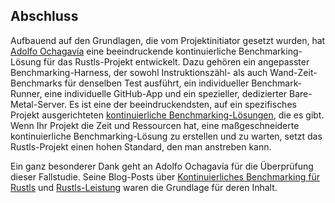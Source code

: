 ## Abschluss
Aufbauend auf den Grundlagen, die vom Projektinitiator gesetzt wurden, hat [Adolfo Ochagavía][aochagavia] eine beeindruckende kontinuierliche Benchmarking-Lösung für das Rustls-Projekt entwickelt.
Dazu gehören ein angepasster Benchmarking-Harness, der sowohl Instruktionszähl- als auch Wand-Zeit-Benchmarks für denselben Test ausführt, ein individueller Benchmark-Runner, eine individuelle GitHub-App und ein spezieller, dedizierter Bare-Metal-Server.
Es ist eine der beeindruckendsten, auf ein spezifisches Projekt ausgerichteten [kontinuierliche Benchmarking-Lösungen][prior art], die es gibt.
Wenn Ihr Projekt die Zeit und Ressourcen hat, eine maßgeschneiderte kontinuierliche Benchmarking-Lösung zu erstellen und zu warten, setzt das Rustls-Projekt einen hohen Standard, den man anstreben kann.

Ein ganz besonderer Dank geht an Adolfo Ochagavía für die Überprüfung dieser Fallstudie.
Seine Blog-Posts über [Kontinuierliches Benchmarking für Rustls][Continuous benchmarking for rustls]
und [Rustls-Leistung][rustls performance] waren die Grundlage für deren Inhalt.

[aochagavia]: https://github.com/aochagavia
[prior art]: /de/docs/reference/prior-art/#project-specific
[Continuous benchmarking for rustls]: https://ochagavia.nl/blog/continuous-benchmarking-for-rustls/
[rustls performance]: https://www.memorysafety.org/blog/rustls-performance/